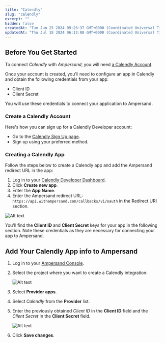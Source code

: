 ```yaml
---
title: "Calendly"
slug: "calendly"
excerpt: ""
hidden: false
createdAt: "Tue Jun 25 2024 09:26:37 GMT+0000 (Coordinated Universal Time)"
updatedAt: "Thu Jul 18 2024 06:13:08 GMT+0000 (Coordinated Universal Time)"
---
```

## Before You Get Started

To connect _Calendly_ with _Ampersand_, you will need [a Calendly Account](#create-a-calendly-account).

Once your account is created, you'll need to configure an app in Calendly and obtain the following credentials from your app:

- Client ID
- Client Secret

You will use these credentials to connect your application to Ampersand.

### Create a Calendly Account

Here's how you can sign up for a Calendly Developer account:

- Go to the [Calendly Sign Up page](https://login.calendly.com/signin/register).
- Sign up using your preferred method.

### Creating a Calendly App

Follow the steps below to create a Calendly app and add the Ampersand redirect URL in the app:

1. Log in to your [Calendly Developer Dashboard](https://login.calendly.com/).
2. Click **Create new app**.
3. Enter the **App Name**.
4. Enter the Ampersand redirect URL: `https://api.withampersand.com/callbacks/v1/oauth` in the Redirect URI section.

![Alt text](https://files.readme.io/a00807d-Calendly1.gif)


You'll find the **Client ID** and **Client Secret** keys for your app in the following section. Note these credentials as they are necessary for connecting your app to Ampersand.

## Add Your Calendly App info to Ampersand

1. Log in to your [Ampersand Console](https://console.withampersand.com).

2. Select the project where you want to create a Calendly integration.

   ![Alt text](https://files.readme.io/dd47b7a-Ampersand.png)

3. Select **Provider apps**.

4. Select _Calendly_ from the **Provider** list.

5. Enter the previously obtained _Client ID_ in the **Client ID** field and the _Client Secret_ in the **Client Secret** field.

   ![Alt text](https://files.readme.io/97fd4b8-Calendly2.gif)

6. Click **Save changes**.
